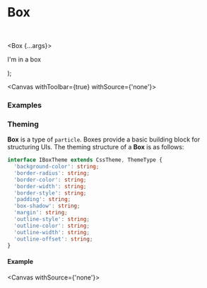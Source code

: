 

<Meta of={DocumentationStories} />

# Box

<br />

  <Box {...args}>
    <p>I'm in a box</p>
  </Box>
);

<Canvas withToolbar={true} withSource={'none'}>
  <Story of={DocumentationStories.Default} />
</Canvas>

<Controls />

### Examples

<Canvas>
  <Story of={DocumentationStories.Card} />
</Canvas>

<Canvas>
  <Story of={DocumentationStories.Bordered} />
</Canvas>

<Canvas>
  <Story of={DocumentationStories.Padded} />
</Canvas>

<Canvas>
  <Story of={DocumentationStories.ScrollableHorizontally} />
</Canvas>

<Canvas>
  <Story of={DocumentationStories.ScrollableVertically} />
</Canvas>

<Canvas>
  <Story of={DocumentationStories.EmptyCardWithTooltip} />
</Canvas>

<Canvas>
  <Story of={DocumentationStories.ClippedContent} />
</Canvas>

### Theming

**Box** is a type of `particle`. Boxes provide a basic building block for structuring UIs.
The theming structure of a **Box** is as follows:

```ts
interface IBoxTheme extends CssTheme, ThemeType {
  'background-color': string;
  'border-radius': string;
  'border-color': string;
  'border-width': string;
  'border-style': string;
  'padding': string;
  'box-shadow': string;
  'margin': string;
  'outline-style': string;
  'outline-color': string;
  'outline-width': string;
  'outline-offset': string;
}
```

#### Example

<Canvas withSource={'none'}>
  <Story of={DocumentationStories.ComTestBlock} />
</Canvas>
